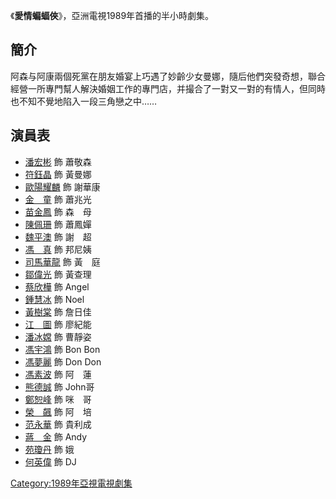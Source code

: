 {{亞視劇集 
| 中文劇名 = 愛情蝙蝠俠
| 英文劇名 = Love Shop
| 圖片 = ATV爱情蝙蝠侠.JPG
| 圖片尺寸 = 250px
| 製作年份 = 1989年
| 海外推出日期 =
| aTV-11首播日期 = 1989年4月10日-5月5日
| aTV-11首播時間 = 逢星期一至五 19:00-19:30
| 監製 = [[李愛琼|李愛琼]]
| 編導 = [[李愛琼|李愛琼]]、[[梁德華|梁德華]]、[[黃偉明_(編導)|黃偉明]] 
| 製作統籌 = [[翁文榮|翁文榮]]
| 助理編導 = [[江妙嫦|江妙嫦]]、[[梁少研|梁少研]]、[[陳敬利|陳敬利]]、[[翁文榮|翁文榮]]
| 編審 = [[梁志明|梁志明]]、[[盧榮光|盧榮光]]
| 編劇 = [[梁志明|梁志明]]、[[盧榮光|盧榮光]]、[[陳惠英|陳惠英]]、[[鄭成武|鄭成武]]、[[呂婉儀|呂婉儀]]、[[關炳洪|關炳洪]] 
| 集數 = 20
| 劇種 = 時裝
| 主演 = [[潘宏彬|潘宏彬]]、[[符鈺晶|符鈺晶]]、[[歐陽耀麟|歐陽耀麟]]、[[金童_(演員)|金　童]]、<br/>[[苗金鳳|苗金鳳]]、[[馮真|馮　真]]、[[司馬華龍|司馬華龍]]、[[黃樹棠|黃樹棠]]、<br/>[[魏平澳|魏平澳]]、[[江圖|江　圖]]、[[潘冰嫦|潘冰嫦]]
| 主題曲 = 愛情蝙蝠俠
| 作曲 = [[筒美京平|筒美京平]]
| 填詞 = [[林振強|林振強]]
| 主唱 = [[郭小霖|郭小霖]]
| 插曲 = 變心 (戀愛專門店)
| 作曲3 = [[徐日勤|徐日勤]]
| 填詞3 = [[林夕|林夕]]
| 主唱3 = [[張立基|張立基]]
| 網頁= 
}}

《'''愛情蝙蝠俠'''》，亞洲電視1989年首播的半小時劇集。

== 簡介 ==
阿森与阿康兩個死黨在朋友婚宴上巧遇了妙齡少女曼娜，隨后他們突發奇想，聯合經營一所專門幫人解決婚姻工作的專門店，并撮合了一對又一對的有情人，但同時也不知不覺地陷入一段三角戀之中……

== 演員表 ==
*[[潘宏彬|潘宏彬]] 飾 蕭敬森
*[[符鈺晶|符鈺晶]] 飾 黃曼娜
*[[歐陽耀麟|歐陽耀麟]] 飾 謝華康
*[[金童_(演員)|金　童]] 飾 蕭兆光
*[[苗金鳳|苗金鳳]] 飾 森　母
*[[陳佩珊|陳佩珊]] 飾 蕭鳳嬋
*[[魏平澳|魏平澳]] 飾 謝　超
*[[馮真|馮　真]] 飾 邦尼姨
*[[司馬華龍|司馬華龍]] 飾 黃　庭
*[[鄒偉光|鄒偉光]] 飾 黃查理
*[[蔡欣樺|蔡欣樺]] 飾 Angel
*[[鍾慧冰|鍾慧冰]] 飾 Noel
*[[黃樹棠|黃樹棠]] 飾 詹日佳
*[[江圖|江　圖]] 飾 廖紀能
*[[潘冰嫦|潘冰嫦]] 飾 曹靜姿
*[[馮宇鴻|馮宇鴻]] 飾 Bon Bon
*[[馮夢麗|馮夢麗]] 飾 Don Don
*[[馮素波|馮素波]] 飾 阿　蓮
*[[熊德誠|熊德誠]] 飾 John哥
*[[鄭恕峰|鄭恕峰]] 飾 咪　哥
*[[榮飆|榮　飆]] 飾 阿　培
*[[范永華|范永華]] 飾 貴利成
*[[蔣金|蔣　金]] 飾 Andy
*[[苑瓊丹|苑瓊丹]] 飾 娥
*[[何英偉|何英偉]] 飾 DJ

[[Category:1989年亞視電視劇集|Category:1989年亞視電視劇集]]
